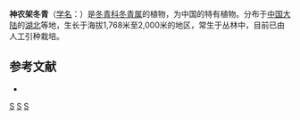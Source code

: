 {{Speciesbox 
| taxon = Ilex shennongjiaensis
| authority = T. R. Dudley
}}

'''神农架冬青'''（[[学名|学名]]：{{lang|la|''Ilex shennongjiaensis''}}）是[[冬青科|冬青科]][[冬青属|冬青属]]的植物，为中国的特有植物。分布于[[中国大陆|中国大陆]]的[[湖北|湖北]]等地，生长于海拔1,768米至2,000米的地区，常生于丛林中，目前已由人工引种栽培。

== 参考文献 ==
<div class="references-small">
* {{cite web| url =http://www.bioinfo.cn/db05/KmzwSpecies.php?action=view&id=14211| title =神农架冬青| work =《中国高等植物数据库全库》| publisher =中国科学院微生物研究所| author =昆明植物研究所| accessdate =2009-02-24| deadurl =yes| archiveurl =https://web.archive.org/web/20160305024054/http://www.bioinfo.cn/db05/KmzwSpecies.php?action=view&id=14211| archivedate =2016-03-05}}
</div>
{{Taxonbar|from=Q15227955}}

[[Category:冬青属|S]]
[[Category:中國特有植物|S]]
[[Category:湖北植物|S]]